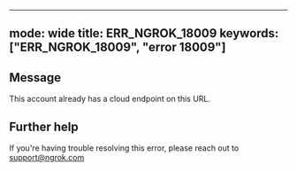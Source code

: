 
---
mode: wide
title: ERR_NGROK_18009
keywords: ["ERR_NGROK_18009", "error 18009"]
---

## Message
This account already has a cloud endpoint on this URL.




## Further help
If you're having trouble resolving this error, please reach out to [support@ngrok.com](mailto:support@ngrok.com?subject=Help%20with%20ERR_NGROK_18009)


